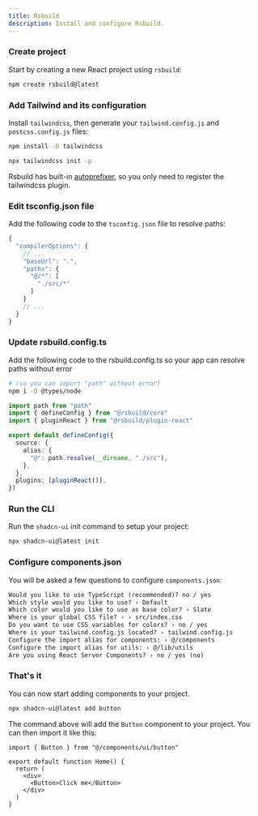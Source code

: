 ```yaml
---
title: Rsbuild
description: Install and configure Rsbuild.
---
```


<Steps>

### Create project

Start by creating a new React project using `rsbuild`:

```bash
npm create rsbuild@latest
```

### Add Tailwind and its configuration

Install `tailwindcss`, then generate your `tailwind.config.js` and `postcss.config.js` files:

```bash
npm install -D tailwindcss

npx tailwindcss init -p
```

<Callout>

Rsbuild has built-in [autoprefixer](https://github.com/postcss/autoprefixer), so you only need to register the tailwindcss plugin.

</Callout>

### Edit tsconfig.json file

Add the following code to the `tsconfig.json` file to resolve paths:

```ts {4-9} showLineNumbers
{
  "compilerOptions": {
    // ...
    "baseUrl": ".",
    "paths": {
      "@/*": [
        "./src/*"
      ]
    }
    // ...
  }
}
```

### Update rsbuild.config.ts

Add the following code to the rsbuild.config.ts so your app can resolve paths without error

```bash
# (so you can import "path" without error)
npm i -D @types/node
```

```typescript
import path from "path"
import { defineConfig } from "@rsbuild/core"
import { pluginReact } from "@rsbuild/plugin-react"

export default defineConfig({
  source: {
    alias: {
      "@": path.resolve(__dirname, "./src"),
    },
  },
  plugins: [pluginReact()],
})
```

### Run the CLI

Run the `shadcn-ui` init command to setup your project:

```bash
npx shadcn-ui@latest init
```

### Configure components.json

You will be asked a few questions to configure `components.json`:

```txt showLineNumbers
Would you like to use TypeScript (recommended)? no / yes
Which style would you like to use? › Default
Which color would you like to use as base color? › Slate
Where is your global CSS file? › › src/index.css
Do you want to use CSS variables for colors? › no / yes
Where is your tailwind.config.js located? › tailwind.config.js
Configure the import alias for components: › @/components
Configure the import alias for utils: › @/lib/utils
Are you using React Server Components? › no / yes (no)
```

### That's it

You can now start adding components to your project.

```bash
npx shadcn-ui@latest add button
```

The command above will add the `Button` component to your project. You can then import it like this:

```tsx {1,6} showLineNumbers
import { Button } from "@/components/ui/button"

export default function Home() {
  return (
    <div>
      <Button>Click me</Button>
    </div>
  )
}
```

</Steps>
